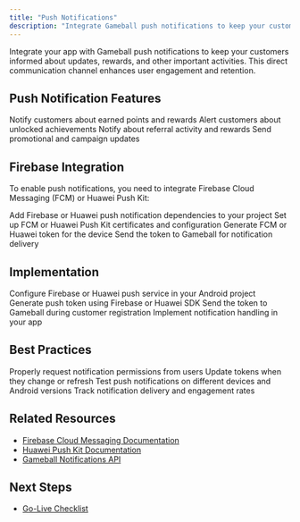 ```yaml
---
title: "Push Notifications"
description: "Integrate Gameball push notifications to keep your customers informed about updates and rewards"
---
```


Integrate your app with Gameball push notifications to keep your customers informed about updates, rewards, and other important activities. This direct communication channel enhances user engagement and retention.

## Push Notification Features

<CardGroup cols={2}>
  <Card title="Reward Notifications" icon="gift">
    Notify customers about earned points and rewards
  </Card>

  <Card title="Achievement Alerts" icon="star">
    Alert customers about unlocked achievements
  </Card>

  <Card title="Referral Updates" icon="users">
    Notify about referral activity and rewards
  </Card>

  <Card title="Campaign Notifications" icon="megaphone">
    Send promotional and campaign updates
  </Card>
</CardGroup>

## Firebase Integration

To enable push notifications, you need to integrate Firebase Cloud Messaging (FCM) or Huawei Push Kit:

<Steps>
<Step title="Install Firebase/Huawei Dependencies">
  Add Firebase or Huawei push notification dependencies to your project
</Step>

<Step title="Configure Push Service">
  Set up FCM or Huawei Push Kit certificates and configuration
</Step>

<Step title="Get Registration Token">
  Generate FCM or Huawei token for the device
</Step>

<Step title="Register with Gameball">
  Send the token to Gameball for notification delivery
</Step>
</Steps>

## Implementation

<Steps>
<Step title="Setup Push Service">
  Configure Firebase or Huawei push service in your Android project
</Step>

<Step title="Get Registration Token">
  Generate push token using Firebase or Huawei SDK
</Step>

<Step title="Register Token">
  Send the token to Gameball during customer registration
</Step>

<Step title="Handle Notifications">
  Implement notification handling in your app
</Step>
</Steps>

## Best Practices

<Steps>
<Step title="Request Permissions">
  Properly request notification permissions from users
</Step>

<Step title="Handle Token Refresh">
  Update tokens when they change or refresh
</Step>

<Step title="Test Notifications">
  Test push notifications on different devices and Android versions
</Step>

<Step title="Monitor Delivery">
  Track notification delivery and engagement rates
</Step>
</Steps>

## Related Resources

- [Firebase Cloud Messaging Documentation](https://firebase.google.com/docs/cloud-messaging)
- [Huawei Push Kit Documentation](https://developer.huawei.com/consumer/en/doc/development/HMS-Guides/push-introduction)
- [Gameball Notifications API](/api-reference/customers/notifications/list-customer-notifications)

## Next Steps

- [Go-Live Checklist](/installation-guide/android/go-live-checklist)
